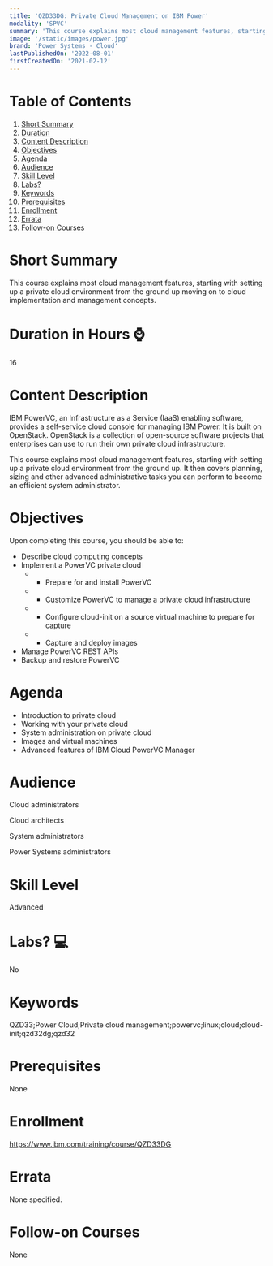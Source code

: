 ```yaml
---
title: 'QZD33DG: Private Cloud Management on IBM Power'
modality: 'SPVC'
summary: 'This course explains most cloud management features, starting with setting up a private cloud environment from the ground up moving on to cloud implementation and management concepts.'
image: '/static/images/power.jpg'
brand: 'Power Systems - Cloud'
lastPublishedOn: '2022-08-01'
firstCreatedOn: '2021-02-12'
---
```

# Table of Contents
1.  [Short Summary](#short-summary)
2.  [Duration](#duration-in-hours-)
3.  [Content Description](#content-description)
4.  [Objectives](#objectives)
5.  [Agenda](#agenda)
6.  [Audience](#audience)
7.  [Skill Level](#skill-level)
8.  [Labs?](#labs-)
9.  [Keywords](#keywords)
10. [Prerequisites](#prerequisites)
11. [Enrollment](#enrollment)
12. [Errata](#errata)
13. [Follow-on Courses](#follow-on-courses)

# Short Summary
This course explains most cloud management features, starting with setting up a private cloud environment from the ground up moving on to cloud implementation and management concepts.

# Duration in Hours ⌚
16

# Content Description
IBM PowerVC, an Infrastructure as a Service (IaaS) enabling software, provides a self-service cloud console for managing IBM Power. It is built on OpenStack. OpenStack is a collection of open-source software projects that enterprises can use to run their own private cloud infrastructure.

This course explains most cloud management features, starting with setting up a private cloud environment from the ground up. It then covers planning, sizing and other advanced administrative tasks you can perform to become an efficient system administrator.



# Objectives
Upon completing this course, you should be able to:

* Describe cloud computing concepts
* Implement a PowerVC private cloud
	+ - Prepare for and install PowerVC
	+ - Customize PowerVC to manage a private cloud infrastructure
	+ - Configure cloud-init on a source virtual machine to prepare for capture
	+ - Capture and deploy images
* Manage PowerVC REST APIs
* Backup and restore PowerVC


# Agenda
* Introduction to private cloud
* Working with your private cloud
* System administration on private cloud
* Images and virtual machines
* Advanced features of IBM Cloud PowerVC Manager


# Audience
Cloud administrators

Cloud architects

System administrators

Power Systems administrators



# Skill Level
Advanced            

# Labs? 💻
No

# Keywords
QZD33;Power Cloud;Private cloud management;powervc;linux;cloud;cloud-init;qzd32dg;qzd32

# Prerequisites
None

# Enrollment
https://www.ibm.com/training/course/QZD33DG

# Errata
None specified.

# Follow-on Courses
None

